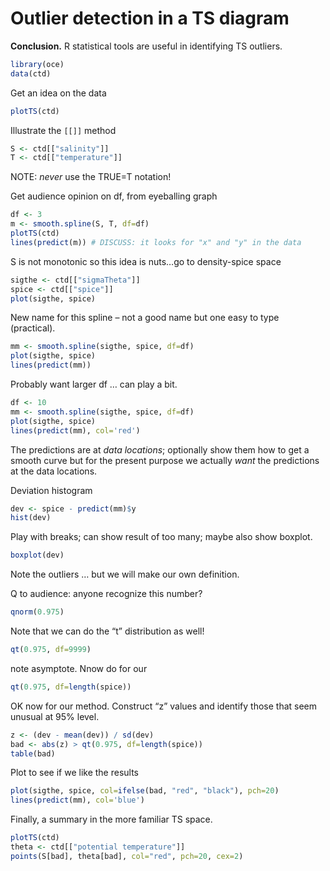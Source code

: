 # Outlier detection in a TS diagram

**Conclusion.** R statistical tools are useful in identifying TS outliers.

```r
library(oce)
data(ctd)
```

Get an idea on the data
```r
plotTS(ctd)
```

Illustrate the ``[[]]`` method
```r
S <- ctd[["salinity"]]
T <- ctd[["temperature"]]
```
NOTE: *never* use the TRUE=T notation!

Get audience opinion on df, from eyeballing graph
```r
df <- 3
m <- smooth.spline(S, T, df=df)
plotTS(ctd)
lines(predict(m)) # DISCUSS: it looks for "x" and "y" in the data
```

S is not monotonic so this idea is nuts...go to density-spice space
```r
sigthe <- ctd[["sigmaTheta"]]
spice <- ctd[["spice"]]
plot(sigthe, spice)
```

New name for this spline -- not a good name but one easy to type (practical).
```r
mm <- smooth.spline(sigthe, spice, df=df)
plot(sigthe, spice)
lines(predict(mm))
```

Probably want larger df ... can play a bit.
```r
df <- 10
mm <- smooth.spline(sigthe, spice, df=df)
plot(sigthe, spice)
lines(predict(mm), col='red')
```

The predictions are at *data locations*; optionally show them how to get a
smooth curve but for the present purpose we actually *want* the predictions at
the data locations.

Deviation histogram
```r
dev <- spice - predict(mm)$y
hist(dev)
```

Play with breaks; can show result of too many; maybe also show boxplot.
```r
boxplot(dev)
```

Note the outliers ... but we will make our own definition.

Q to audience: anyone recognize this number?
```r
qnorm(0.975)
```

Note that we can do the "t" distribution as well!
```r
qt(0.975, df=9999)
```
note asymptote.  Nnow do for our
```r
qt(0.975, df=length(spice))
```

OK now for our method. Construct "z" values and identify those that seem
unusual at 95% level.
```r
z <- (dev - mean(dev)) / sd(dev)
bad <- abs(z) > qt(0.975, df=length(spice))
table(bad) 
```
Plot to see if we like the results
```r
plot(sigthe, spice, col=ifelse(bad, "red", "black"), pch=20)
lines(predict(mm), col='blue')
```

Finally, a summary in the more familiar TS space. 
```r
plotTS(ctd)
theta <- ctd[["potential temperature"]]
points(S[bad], theta[bad], col="red", pch=20, cex=2)
```
